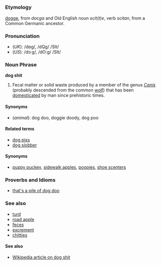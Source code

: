 =={{en}}==
===Etymology===
{{enm}} [[dogge]], from {{ang}} ''docga'' and Old English noun ''scit(t)e'', verb ''scitan'', from a Common Germanic ancestor.
===Pronunciation===
*(''UK''): /dɒg/, /dQg/ /SIt/
*(''US''): /dɔːg/, /dO:g/ /SIt/

=== Noun Phrase ===
'''dog shit''' 

# Fecal matter or solid waste produced by a member of the genus ''[[Canis]]'' (probably descended from the common [[wolf]]) that has been [[domesticated]] by man since prehistoric times.

====Synonyms====
*(''animal''): dog doo, doggie doody, dog poo

====Related terms====
*[[dog piss]]
*[[dog slobber]]

====Synonyms====
* [[puppy puckey]], [[sidewalk apples]], [[poopies]], [[shoe scenters]]

=== Proverbs and Idioms ===
*[[that's a pile of dog doo]]

===See also===
*[[turd]]
*[[road apple]]
*[[feces]]
*[[excrement]]
*[[chitties]]

====See also====
*[[w:Dog shit|Wikipedia article on dog shit]]